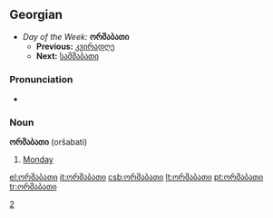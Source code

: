 ==Georgian==
*''Day of the Week:'' '''ორშაბათი'''
**'''Previous:''' [[კვირადღე]]
**'''Next:''' [[სამშაბათი]]

===Pronunciation===
*{{audio|ka-ორშაბათი.ogg|Audio (GE)}}

===Noun===
'''ორშაბათი''' (oršabati)

# [[Monday]]

[[Category:ka:Days of the week|2]]

[[el:ორშაბათი]]
[[it:ორშაბათი]]
[[csb:ორშაბათი]]
[[lt:ორშაბათი]]
[[pt:ორშაბათი]]
[[tr:ორშაბათი]]